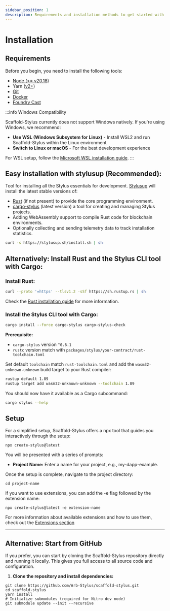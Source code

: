 ```yaml
---
sidebar_position: 1
description: Requirements and installation methods to get started with Scaffold Stylus.
---
```


# Installation

## Requirements

Before you begin, you need to install the following tools:

- [Node (>= v20.18)](https://nodejs.org/en/download/)
- Yarn ([v2+](https://yarnpkg.com/getting-started/install))
- [Git](https://git-scm.com/downloads)
- [Docker](https://docs.docker.com/engine/install/)
- [Foundry Cast](https://getfoundry.sh/)

:::info Windows Compatibility

Scaffold-Stylus currently does not support Windows natively. If you're using Windows, we recommend:

- **Use WSL (Windows Subsystem for Linux)** - Install WSL2 and run Scaffold-Stylus within the Linux environment
- **Switch to Linux or macOS** - For the best development experience

For WSL setup, follow the [Microsoft WSL installation guide](https://docs.microsoft.com/en-us/windows/wsl/install).
:::

## Easy installation with stylusup (Recommended):

Tool for installing all the Stylus essentials for development. [Stylusup](https://stylusup.sh/#) will install the latest stable versions of:

- [Rust](https://www.rust-lang.org/tools/install) (if not present) to provide the core programming environment.
- [cargo-stylus](https://github.com/OffchainLabs/cargo-stylus/blob/main/README.md) (latest version) a tool for creating and managing Stylus projects.
- Adding WebAssembly support to compile Rust code for blockchain environments.
- Optionally collecting and sending telemetry data to track installation statistics.

```bash
curl -s https://stylusup.sh/install.sh | sh
```

## Alternatively: Install Rust and the Stylus CLI tool with Cargo:

### Install Rust:

```bash
curl --proto '=https' --tlsv1.2 -sSf https://sh.rustup.rs | sh
```

Check the [Rust installation guide](https://www.rust-lang.org/tools/install) for more information.

### Install the Stylus CLI tool with Cargo:

```bash
cargo install --force cargo-stylus cargo-stylus-check
```

**Prerequisite:**

- `cargo-stylus` version `^0.6.1`
- `rustc` version match with `packages/stylus/your-contract/rust-toolchain.toml`

Set default `toolchain` match `rust-toolchain.toml` and add the `wasm32-unknown-unknown` build target to your Rust compiler:

```bash
rustup default 1.89
rustup target add wasm32-unknown-unknown --toolchain 1.89
```

You should now have it available as a Cargo subcommand:

```bash
cargo stylus --help
```

## Setup

For a simplified setup, Scaffold-Stylus offers a npx tool that guides you interactively through the setup:

```
npx create-stylus@latest
```

You will be presented with a series of prompts:

- **Project Name:** Enter a name for your project, e.g., my-dapp-example.

Once the setup is complete, navigate to the project directory:

```
cd project-name
```

If you want to use extensions, you can add the -e flag followed by the extension name:

```
npx create-stylus@latest -e extension-name
```

For more information about available extensions and how to use them, check out the [Extensions section](/extensions)

---

## Alternative: Start from GitHub

If you prefer, you can start by cloning the Scaffold-Stylus repository directly and running it locally. This gives you full access to all source code and configuration.

1. **Clone the repository and install dependencies:**

```
git clone https://github.com/Arb-Stylus/scaffold-stylus.git
cd scaffold-stylus
yarn install
# Initialize submodules (required for Nitro dev node)
git submodule update --init --recursive
```
